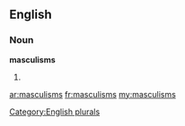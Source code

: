 ==English==

===Noun===
'''masculisms'''

# {{plural of|[[masculism]]}}

[[Category:English plurals]]

[[ar:masculisms]]
[[fr:masculisms]]
[[my:masculisms]]